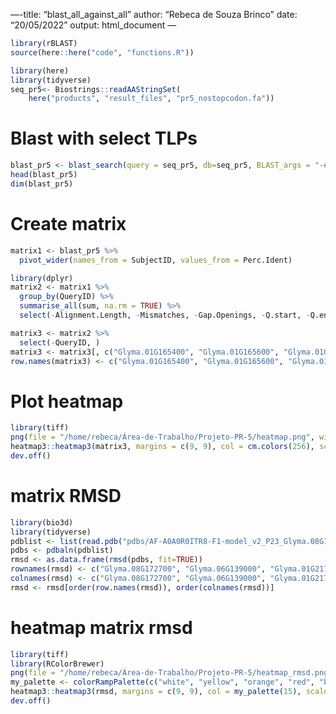 ----title: "blast_all_against_all"
author: "Rebeca de Souza Brinco"
date: "20/05/2022"
output: html_document
---




```r
library(rBLAST)
source(here::here("code", "functions.R"))
```

```r
library(here)
library(tidyverse)
seq_pr5<- Biostrings::readAAStringSet(
    here("products", "result_files", "pr5_nostopcodon.fa"))
```

# Blast with select TLPs
```r
blast_pr5 <- blast_search(query = seq_pr5, db=seq_pr5, BLAST_args = "-evalue 1e-10")
head(blast_pr5)
dim(blast_pr5)
```


# Create matrix
```r
matrix1 <- blast_pr5 %>%
  pivot_wider(names_from = SubjectID, values_from = Perc.Ident)

library(dplyr)
matrix2 <- matrix1 %>%
  group_by(QueryID) %>%
  summarise_all(sum, na.rm = TRUE) %>%
  select(-Alignment.Length, -Mismatches, -Gap.Openings, -Q.start, -Q.end, -S.start, -S.end, -E, -Bits)

matrix3 <- matrix2 %>%
  select(-QueryID, )
matrix3 <- matrix3[, c("Glyma.01G165400", "Glyma.01G165600", "Glyma.01G165800", "Glyma.01G217600", "Glyma.01G217700", "Glyma.02G047400", "Glyma.02G220900", "Glyma.02G249500", "Glyma.04G023700", "Glyma.04G034300", "Glyma.04G176200", "Glyma.04G225800", "Glyma.05G169700", "Glyma.05G204600", "Glyma.05G204800", "Glyma.05G245800", "Glyma.06G023900", "Glyma.06G139000", "Glyma.06G189100", "Glyma.07G135100", "Glyma.08G053600", "Glyma.08G128000", "Glyma.08G172700", "Glyma.09G003600", "Glyma.10G060300", "Glyma.10G060800", "Glyma.10G061000", "Glyma.10G061700", "Glyma.10G061800", "Glyma.10G062100", "Glyma.11G025600", "Glyma.11G077700", "Glyma.11G077800", "Glyma.11G106100", "Glyma.11G106200", "Glyma.11G140800", "Glyma.11G220700", "Glyma.12G031000", "Glyma.12G031200", "Glyma.12G064300", "Glyma.12G238900", "Glyma.13G082700", "Glyma.14G077267", "Glyma.14G077333", "Glyma.14G077400", "Glyma.14G163700", "Glyma.14G188400", "Glyma.14G219600", "Glyma.15G254700", "Glyma.16G126900", "Glyma.16G127100", "Glyma.17G248300", "Glyma.17G258500", "Glyma.17G258600", "Glyma.19G018400")]
row.names(matrix3) <- c("Glyma.01G165400", "Glyma.01G165600", "Glyma.01G165800", "Glyma.01G217600", "Glyma.01G217700", "Glyma.02G047400", "Glyma.02G220900", "Glyma.02G249500", "Glyma.04G023700", "Glyma.04G034300", "Glyma.04G176200", "Glyma.04G225800", "Glyma.05G169700", "Glyma.05G204600", "Glyma.05G204800", "Glyma.05G245800", "Glyma.06G023900", "Glyma.06G139000", "Glyma.06G189100", "Glyma.07G135100", "Glyma.08G053600", "Glyma.08G128000", "Glyma.08G172700", "Glyma.09G003600", "Glyma.10G060300", "Glyma.10G060800", "Glyma.10G061000", "Glyma.10G061700", "Glyma.10G061800", "Glyma.10G062100", "Glyma.11G025600", "Glyma.11G077700", "Glyma.11G077800", "Glyma.11G106100", "Glyma.11G106200", "Glyma.11G140800", "Glyma.11G220700", "Glyma.12G031000", "Glyma.12G031200", "Glyma.12G064300", "Glyma.12G238900", "Glyma.13G082700", "Glyma.14G077267", "Glyma.14G077333", "Glyma.14G077400", "Glyma.14G163700", "Glyma.14G188400", "Glyma.14G219600", "Glyma.15G254700", "Glyma.16G126900", "Glyma.16G127100", "Glyma.17G248300", "Glyma.17G258500", "Glyma.17G258600", "Glyma.19G018400")
```


# Plot heatmap
```r
library(tiff)
png(file = "/home/rebeca/Área-de-Trabalho/Projeto-PR-5/heatmap.png", width = 1400, height = 1400)
heatmap3::heatmap3(matrix3, margins = c(9, 9), col = cm.colors(256), scale = "none", cexRow = 1, cexCol = 1)
dev.off()
```

# matrix RMSD
```r
library(bio3d)
library(tidyverse)
pdblist <- list(read.pdb("pdbs/AF-A0A0R0ITR8-F1-model_v2_P23_Glyma.08G172700_GmTLP23.pdb"), read.pdb("pdbs/AF-A0A0R0JGL8-F1-model_v2_P18_Glyma.06G139000_GmTLP18.pdb"), read.pdb("pdbs/AF-A0A0R0LK16-F1-model_v2_P4_Glyma.01G217600_GmTLP4.pdb"), read.pdb("pdbs/AF-A0A0R0LK39-F1-model_v2_P5_Glyma.01G217700_GmTLP5.pdb"), read.pdb("pdbs/AF-C6TDE4-F1-model_v2_P31_Glyma.11G025600_GmTLP31.pdb"), read.pdb("pdbs/AF-C6TGI5-F1-model_v2_P20_Glyma.07G135100_GmTLP20.pdb"), read.pdb("pdbs/AF-I1J8K6-F1-model_v2_P1_Glyma.01G165400_GmTLP1.pdb"), read.pdb("pdbs/AF-I1J8K7-F1-model_v2_P2_Glyma.01G165600_GmTLP2.pdb"), read.pdb("pdbs/AF-I1JCG6-F1-model_v2_P6_Glyma.02G047400_GmTLP6.pdb"), read.pdb("pdbs/AF-I1JI08-F1-model_v2_P8_Glyma.02G249500_GmTLP8.pdb"), read.pdb("pdbs/AF-I1JT26-F1-model_v2_P9_Glyma.04G023700_GmTLP9.pdb"), read.pdb("pdbs/AF-I1K5C5-F1-model_v2_P16_Glyma.05G245800_GmTLP16.pdb"), read.pdb("pdbs/AF-I1K6M2-F1-model_v2_P15_Glyma.05G204800_GmTLP15.pdb"), read.pdb("pdbs/AF-I1K6M9-F1-model_v2_P14_Glyma.05G204600_GmTLP14.pdb"), read.pdb("pdbs/AF-I1KCN4-F1-model_v2_P19_Glyma.06G189100_GmTLP19.pdb"), read.pdb("pdbs/AF-I1KQK1-F1-model_v2_P21_Glyma.08G053600_GmTLP21.pdb"), read.pdb("pdbs/AF-I1L923-F1-model_v2_P25_Glyma.10G060300_GmTLP25.pdb"), read.pdb("pdbs/AF-I1L923-F1-model_v2_P28_Glyma.10G061700_TLP28.pdb"), read.pdb("pdbs/AF-I1L925-F1-model_v2_P26_.Glyma.10G060800_GmTLP26.pdb"), read.pdb("pdbs/AF-I1L927-F1-model_v2_P27_Glyma.10G061000_GmTLP27.pdb"), read.pdb("pdbs/AF-I1L930-F1-model_v2_P29_Glyma.10G061800_GmTLP29.pdb"), read.pdb("pdbs/AF-I1LI21-F1-model_v2_P32_Glyma.11G077700_GmTLP32.pdb"), read.pdb("pdbs/AF-I1LI22-F1-model_v2_P33_Glyma.11G077800_GmTLP33.pdb"), read.pdb("pdbs/AF-I1LK37-F1-model_v2_P36_Glyma.11G140800_GmTLP36.pdb"), read.pdb("pdbs/AF-I1LPR0-F1-model_v2_P39_Glyma.12G031200_GmTLP39.pdb"), read.pdb("pdbs/AF-I1LQR8-F1-model_v2_P40_Glyma.12G064300_GmTLP40.pdb"), read.pdb("pdbs/AF-I1M8G0-F1-model_v2_P45_Glyma.14G077400_GmTLP45.pdb"), read.pdb("pdbs/AF-I1MJ61-F1-model_v2_P49_Glyma.15G254700_GmTLP49.pdb"), read.pdb("pdbs/AF-I1MN46-F1-model_v2_P51_Glyma.16G126900_GmTLP50.pdb"), read.pdb("pdbs/AF-I1MXU2-F1-model_v2_P53_Glyma.17G248300_GmTLP52.pdb"), read.pdb("pdbs/AF-I1MY36-F1-model_v2_P54_Glyma.17G258500_GmTLP53.pdb"), read.pdb("pdbs/AF-I1N612-F1-model_v2_P56_Glyma.19G018400_GmTLP55.pdb"), read.pdb("pdbs/AF-K7K481-F1-model_v2_P3_Glyma.01G165800_GmTLP3.pdb"), read.pdb("pdbs/AF-K7KA35-F1-model_v2_P7_Glyma.02G220900_GmTLP7.pdb"), read.pdb("pdbs/AF-K7KHW2-F1-model_v2_P10_Glyma.04G034300_GmTLP10.pdb"), read.pdb("pdbs/AF-K7KKT2-F1-model_v2_P11_Glyma.04G176200_GmTLP11.pdb"), read.pdb("pdbs/AF-K7KLR5-F1-model_v2_P12_Glyma.04G225800_GmTLP12.pdb"), read.pdb("pdbs/AF-K7KQQ0-F1-model_v2_P13_Glyma.05G169700_GmTLP13.pdb"), read.pdb("pdbs/AF-K7KSN0-F1-model_v2_P17_Glyma.06G023900_GmTLP17.pdb"), read.pdb("pdbs/AF-K7L6B3-F1-model_v2_P22_Glyma.08G128000_GmTLP22.pdb"), read.pdb("pdbs/AF-K7LB39-F1-model_v2_P24_Glyma.09G003600_GmTLP24.pdb"), read.pdb("pdbs/AF-K7LHQ6-F1-model_v2_P30_Glyma.10G062100_GmTLP30.pdb"), read.pdb("pdbs/AF-K7LP22-F1-model_v2_P34_Glyma.11G106100_GmTLP34.pdb"), read.pdb("pdbs/AF-K7LP26-F1-model_v2_P35_Glyma.11G106200_GmTLP35.pdb"), read.pdb("pdbs/AF-K7LRK1-F1-model_v2_P37_Glyma.11G220700_GmTLP37.pdb"), read.pdb("pdbs/AF-K7LST4-F1-model_v2_P38_Glyma.12G031000_GmTLP38.pdb"), read.pdb("pdbs/AF-K7LWN1-F1-model_v2_P41_Glyma.12G238900_GmTLP41.pdb"), read.pdb("pdbs/AF-K7LX39-F1-model_v2_P42_Glyma.13G082700_GmTLP42.pdb"), read.pdb("pdbs/AF-K7M5H5-F1-model_v2_P44_Glyma.14G077333_GmTLP44.pdb"), read.pdb("pdbs/AF-K7M7F0-F1-model_v2_P46_Glyma.14G163700_GmTLP46.pdb"), read.pdb("pdbs/AF-K7M7Y3-F1-model_v2_P47_Glyma.14G188400_GmTLP47.pdb"), read.pdb("pdbs/AF-K7M8K8-F1-model_v2_P48_Glyma.14G219600_GmTLP48.pdb"), read.pdb("pdbs/AF-K7MH02-F1-model_v2_P52_Glyma.16G127100_GmTLP51.pdb"), read.pdb("pdbs/AF-K7MP23-F1-model_v2_P55_Glyma.17G258600_GmTLP54.pdb"), read.pdb("pdbs/modeling_Glyma.14G077267_TLP43.pdb"))
pdbs <- pdbaln(pdblist)
rmsd <- as.data.frame(rmsd(pdbs, fit=TRUE))
rownames(rmsd) <- c("Glyma.08G172700", "Glyma.06G139000", "Glyma.01G217600", "Glyma.01G217700", "Glyma.11G025600", "Glyma.07G135100", "Glyma.01G165400", "Glyma.01G165600", "Glyma.02G047400", "Glyma.02G249500", "Glyma.04G023700", "Glyma.05G245800", "Glyma.05G204800", "Glyma.05G204600", "Glyma.06G189100", "Glyma.08G053600", "Glyma.10G060300", "Glyma.10G061700", "Glyma.10G060800", "Glyma.10G061000", "Glyma.10G061800", "Glyma.11G077700", "Glyma.11G077800", "Glyma.11G140800", "Glyma.12G031200", "Glyma.12G064300", "Glyma.14G077400", "Glyma.15G254700", "Glyma.16G126900", "Glyma.17G248300", "Glyma.17G258500", "Glyma.19G018400", "Glyma.01G165800", "Glyma.02G220900", "Glyma.04G034300", "Glyma.04G176200", "Glyma.04G225800", "Glyma.05G169700", "Glyma.06G023900", "Glyma.08G128000", "Glyma.09G003600", "Glyma.10G062100", "Glyma.11G106100", "Glyma.11G106200", "Glyma.11G220700", "Glyma.12G031000", "Glyma.12G238900", "Glyma.13G082700", "Glyma.14G077333", "Glyma.14G163700", "Glyma.14G188400", "Glyma.14G219600", "Glyma.16G127100", "Glyma.17G258600", "Glyma.14G077267")
colnames(rmsd) <- c("Glyma.08G172700", "Glyma.06G139000", "Glyma.01G217600", "Glyma.01G217700", "Glyma.11G025600", "Glyma.07G135100", "Glyma.01G165400", "Glyma.01G165600", "Glyma.02G047400", "Glyma.02G249500", "Glyma.04G023700", "Glyma.05G245800", "Glyma.05G204800", "Glyma.05G204600", "Glyma.06G189100", "Glyma.08G053600", "Glyma.10G060300", "Glyma.10G061700", "Glyma.10G060800", "Glyma.10G061000", "Glyma.10G061800", "Glyma.11G077700", "Glyma.11G077800", "Glyma.11G140800", "Glyma.12G031200", "Glyma.12G064300", "Glyma.14G077400", "Glyma.15G254700", "Glyma.16G126900", "Glyma.17G248300", "Glyma.17G258500", "Glyma.19G018400", "Glyma.01G165800", "Glyma.02G220900", "Glyma.04G034300", "Glyma.04G176200", "Glyma.04G225800", "Glyma.05G169700", "Glyma.06G023900", "Glyma.08G128000", "Glyma.09G003600", "Glyma.10G062100", "Glyma.11G106100", "Glyma.11G106200", "Glyma.11G220700", "Glyma.12G031000", "Glyma.12G238900", "Glyma.13G082700", "Glyma.14G077333", "Glyma.14G163700", "Glyma.14G188400", "Glyma.14G219600", "Glyma.16G127100", "Glyma.17G258600", "Glyma.14G077267")
rmsd <- rmsd[order(row.names(rmsd)), order(colnames(rmsd))]
```

# heatmap matrix rmsd
```r
library(tiff)
library(RColorBrewer)
png(file = "/home/rebeca/Área-de-Trabalho/Projeto-PR-5/heatmap_rmsd.png", width = 1400, height = 1400)
my_palette <- colorRampPalette(c("white", "yellow", "orange", "red", "black"))
heatmap3::heatmap3(rmsd, margins = c(9, 9), col = my_palette(15), scale = "none", cexRow = 1, cexCol = 1)
dev.off()
```



